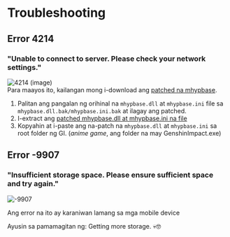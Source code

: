 
# Troubleshooting

## Error 4214
### "Unable to connect to server. Please check your network settings."
![4214 (image)](../../public/commonerror.jpeg)\
Para maayos ito, kailangan mong i-download ang [patched na mhypbase](https://cdn.discordapp.com/attachments/970380775264518244/1049282295145713754/mhypbase-latest.zip).
1. Palitan ang pangalan ng orihinal na `mhypbase.dll` at `mhypbase.ini` file sa `mhypbase.dll.bak/mhypbase.ini.bak` at ilagay ang patched.
2. I-extract ang [patched mhypbase.dll at mhypbase.ini na file](https://cdn.discordapp.com/attachments/970380775264518244/1049282295145713754/mhypbase-latest.zip)
3. Kopyahin at i-paste ang na-patch na `mhypbase.dll` at `mhypbase.ini` sa root folder ng GI. (*anime game*, ang folder na may GenshinImpact.exe)

## Error -9907
### "Insufficient storage space. Please ensure sufficient space and try again."
![-9907](../../public/instor.jpeg)

<Callout type="info" emoji="🤡">
  Ang error na ito ay karaniwan lamang sa mga mobile device
</Callout>

Ayusin sa pamamagitan ng:
Getting more storage. 💀🤓